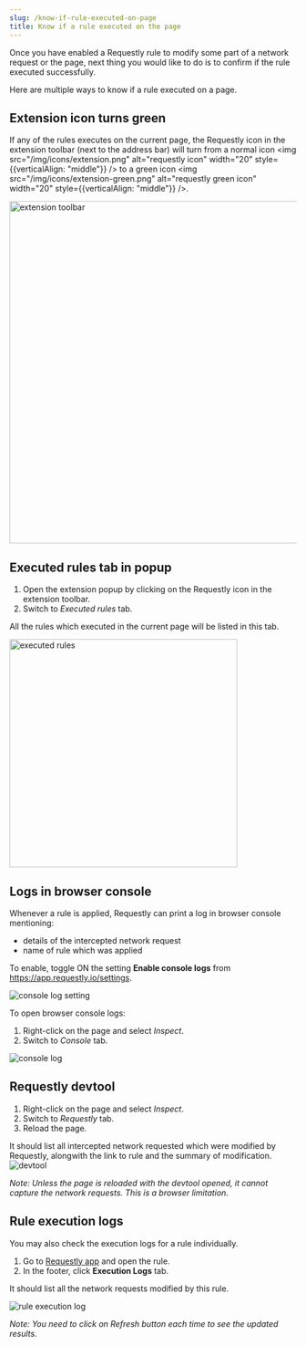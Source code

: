 ```yaml
---
slug: /know-if-rule-executed-on-page
title: Know if a rule executed on the page
---
```


Once you have enabled a Requestly rule to modify some part of a network request or the page,
next thing you would like to do is to confirm if the rule executed successfully.

Here are multiple ways to know if a rule executed on a page.

## Extension icon turns green

If any of the rules executes on the current page, the Requestly icon in the extension toolbar (next to the address bar) will turn
from a normal icon <img src="/img/icons/extension.png" alt="requestly icon" width="20" style={{verticalAlign: "middle"}} /> to
a green icon <img src="/img/icons/extension-green.png" alt="requestly green icon" width="20" style={{verticalAlign: "middle"}} />.

<img src="/img/docs/guides/know-if-rule-executed-on-page-extension-toolbar.png" alt="extension toolbar" width="600" />

## Executed rules tab in popup

1. Open the extension popup by clicking on the Requestly icon in the extension toolbar.
2. Switch to *Executed rules* tab.

All the rules which executed in the current page will be listed in this tab.

<img src="/img/docs/guides/know-if-rule-executed-on-page-popup-executed-rules.png" alt="executed rules" width="400" />

## Logs in browser console

Whenever a rule is applied, Requestly can print a log in browser console mentioning:
- details of the intercepted network request
- name of rule which was applied

To enable, toggle ON the setting **Enable console logs** from https://app.requestly.io/settings.

<img src="/img/docs/guides/know-if-rule-executed-on-page-console-log-setting.png" alt="console log setting" />

To open browser console logs:
1. Right-click on the page and select *Inspect*.
2. Switch to *Console* tab.

<img src="/img/docs/guides/know-if-rule-executed-on-page-console-log.png" alt="console log" />

## Requestly devtool

1. Right-click on the page and select *Inspect*.
2. Switch to *Requestly* tab.
3. Reload the page.

It should list all intercepted network requested which were modified by Requestly, alongwith the link to rule and the summary of modification.
<img src="/img/docs/guides/know-if-rule-executed-on-page-devtool.png" alt="devtool" />

*Note: Unless the page is reloaded with the devtool opened, it cannot capture the network requests. This is a browser limitation.*

## Rule execution logs

You may also check the execution logs for a rule individually.

1. Go to [Requestly app](https://app.requestly.io/rules/) and open the rule.
2. In the footer, click **Execution Logs** tab.

It should list all the network requests modified by this rule. 

<img src="/img/docs/guides/know-if-rule-executed-on-page-rule-execution.png" alt="rule execution log" />

*Note: You need to click on Refresh button each time to see the updated results.*
